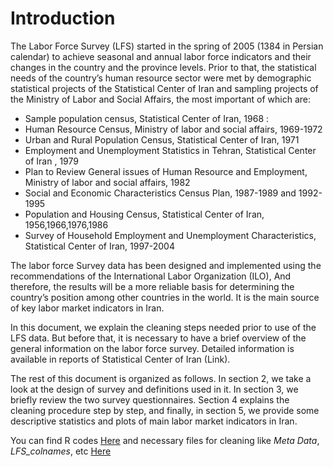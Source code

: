 # Introduction {#intro}

The Labor Force Survey (LFS) started in the spring of 2005 (1384 in Persian calendar) to achieve seasonal and annual labor force indicators and their changes in the country and the province levels. Prior to that, the statistical needs of the country's human resource sector were met by demographic statistical projects of the Statistical Center of Iran and sampling projects of the Ministry of Labor and Social Affairs, the most important of which are:

*   Sample population census, Statistical Center of Iran, 1968 : 
*   Human Resource Census, Ministry of labor and social affairs, 1969-1972
*   Urban and Rural Population Census, Statistical Center of Iran, 1971
*   Employment and Unemployment Statistics in Tehran, Statistical Center of Iran , 1979
*   Plan to Review General issues of Human Resource and Employment, Ministry of labor and social affairs, 1982
*   Social and Economic Characteristics Census Plan, 1987-1989 and 1992-1995
*   Population and Housing Census, Statistical Center of Iran, 1956,1966,1976,1986
*   Survey of Household Employment and Unemployment Characteristics, Statistical Center of Iran, 1997-2004

The labor force Survey data has been designed and implemented using the recommendations of the International Labor Organization (ILO), And therefore, the results will be a more reliable basis for determining the country's position among other countries in the world. It is the main source of key labor market indicators in Iran.

In this document, we explain the cleaning steps needed prior to use of the LFS data. But before that, it is necessary to have a brief overview of the general information on the labor force survey. Detailed information is available in reports of Statistical Center of Iran (Link). 

The rest of this document is organized as follows. In section 2, we take a look at the design of survey and definitions used in it. In section 3, we briefly review the two survey questionnaires. Section 4 explains the cleaning procedure step by step, and finally, in section 5, we provide some descriptive statistics and plots of main labor market indicators in Iran.
 
You can find R codes [Here](https://github.com/TeIAS-LFS/Iran-Labor-Force-Survey/tree/master/R%20Codes) and necessary files for cleaning like _Meta Data_, _LFS_colnames_, etc [Here](https://github.com/TeIAS-LFS/Iran-Labor-Force-Survey/tree/master/Files)

